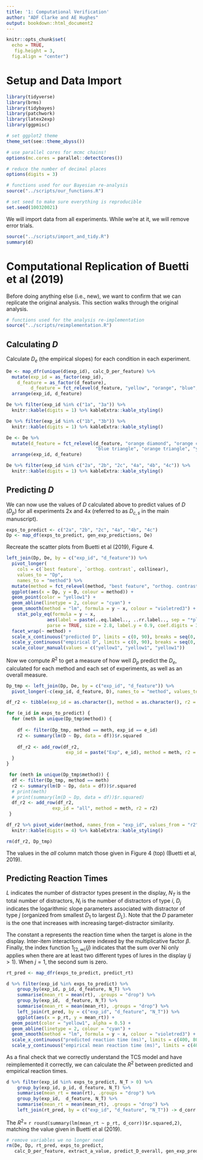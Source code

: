 ```yaml
---
title: '1: Computational Verification'
author: "ADF Clarke and AE Hughes"
output: bookdown::html_document2
---
```


```r
knitr::opts_chunk$set(
  echo = TRUE,
   fig.height = 3,
  fig.align = "center")

```

# Setup and Data Import

```r
library(tidyverse)
library(brms)
library(tidybayes)
library(patchwork)
library(latex2exp)
library(ggpmisc)
```

```r
# set ggplot2 theme
theme_set(see::theme_abyss())

# use parallel cores for mcmc chains!
options(mc.cores = parallel::detectCores())

# reduce the number of decimal places
options(digits = 3)

# functions used for our Bayesian re-analysis
source("../scripts/our_functions.R")

# set seed to make sure everything is reproducible 
set.seed(100320021)
```

We will import data from all experiments. While we're at it, we will remove error trials.

```r
source("../scripts/import_and_tidy.R")
summary(d)
```

# Computational Replication of Buetti et al (2019)

Before doing anything else (i.e., new), we want to confirm that we can replicate the original analysis. This section walks through the original analysis.

```r
# functions used for the analysis re-implementation
source("../scripts/reimplementation.R")
```

## Calculating $D$

Calculate $D_e$ (the empirical slopes) for each condition in each experiment.

```r
De <- map_dfr(unique(d$exp_id), calc_D_per_feature) %>%
  mutate(exp_id = as_factor(exp_id),
    d_feature = as_factor(d_feature),
         d_feature = fct_relevel(d_feature, "yellow", "orange", "blue", "triangle", "semicircle", "diamond", "circle")) %>%
  arrange(exp_id, d_feature)
```

```r

De %>% filter(exp_id %in% c("1a", "3a")) %>% 
  knitr::kable(digits = 1) %>% kableExtra::kable_styling()

De %>% filter(exp_id %in% c("1b", "3b")) %>% 
  knitr::kable(digits = 1) %>% kableExtra::kable_styling()

De <- De %>%
  mutate(d_feature = fct_relevel(d_feature, "orange diamond", "orange circle", "blue diamond", "blue circle", "yellow diamond", "yellow circle", "yellow triangle",
                                 "blue triangle", "orange triangle", "yellow semicircle", "blue semicircle", "orange semicircle")) %>%
  arrange(exp_id, d_feature)

De %>% filter(exp_id %in% c("2a", "2b", "2c", "4a", "4b", "4c")) %>% 
  knitr::kable(digits = 1) %>% kableExtra::kable_styling()
```

## Predicting $D$

We can now use the values of $D$ calculated above to predict values of $D$ ($D_p$) for all experiments 2x and 4x (referred to as $D_{c,s}$ in the main manuscript).

```r
exps_to_predict <- c("2a", "2b", "2c", "4a", "4b", "4c")
Dp <- map_df(exps_to_predict, gen_exp_predictions, De)


```
 
Recreate the scatter plots from Buetti et al (2019), Figure 4.

```r

left_join(Dp, De, by = c("exp_id", "d_feature")) %>%
  pivot_longer(
    cols = c(`best feature`, `orthog. contrast`, collinear),
    values_to = "Dp",
    names_to = "method") %>%
  mutate(method = fct_relevel(method, "best feature", "orthog. contrast")) %>%
  ggplot(aes(x = Dp, y = D, colour = method)) +
  geom_point(color = "yellow1") + 
  geom_abline(linetype = 2, colour = "cyan") +
  geom_smooth(method = "lm", formula = y ~ x, colour = "violetred3") + 
    stat_poly_eq(formula = y ~ x, 
               aes(label = paste(..eq.label.., ..rr.label.., sep = "*plain(\",\")~")), 
               parse = TRUE, size = 2.8, label.y = 0.9, coef.digits = 3, rr.digits = 4) +
  facet_wrap(~ method) + 
  scale_x_continuous("predicted D", limits = c(0, 90), breaks = seq(0, 90, 10)) + 
  scale_y_continuous("empirical D", limits = c(0, 90), breaks = seq(0, 90, 10)) +
  scale_colour_manual(values = c("yellow1", "yellow1", "yellow1"))
```

Now we compute $R^2$ to get a measure of how well $D_p$ predict the $D_e$, calculated for each method and each set of experiments, as well as an overall measure. 

```r
Dp_tmp <- left_join(Dp, De, by = c("exp_id", "d_feature")) %>%
  pivot_longer(-c(exp_id, d_feature, D), names_to = "method", values_to = "Dp")

df_r2 <- tibble(exp_id = as.character(), method = as.character(), r2 = as.numeric())

for (e_id in exps_to_predict) {
  for (meth in unique(Dp_tmp$method)) {
    
    df <- filter(Dp_tmp, method == meth, exp_id == e_id)
    r2 <- summary(lm(D ~ Dp, data = df))$r.squared
    
    df_r2 <- add_row(df_r2, 
                      exp_id = paste("Exp", e_id), method = meth, r2 = r2)
  }  
}

 for (meth in unique(Dp_tmp$method)) {
  df <- filter(Dp_tmp, method == meth)
  r2 <- summary(lm(D ~ Dp, data = df))$r.squared
  # print(meth)
  # print(summary(lm(D ~ Dp, data = df))$r.squared)
  df_r2 <- add_row(df_r2, 
                 exp_id = "all", method = meth, r2 = r2)
 }

df_r2 %>% pivot_wider(method, names_from = "exp_id", values_from = "r2") %>%
  knitr::kable(digits = 4) %>% kableExtra::kable_styling()

rm(df_r2, Dp_tmp)

```

The values in the *all* column match those given in Figure 4 (top) (Buetti et al, 2019).

## Predicting Reaction Times

$L$ indicates the number of distractor types present in the display, $N_T$ is the total number of distractors, $N_i$ is the number of distractors of type $i$, $D_j$ indicates the logarithmic slope parameters associated with distractor of type $j$ (organized from smallest $D_1$ to largest $D_L$). Note that the $D$ parameter is the one that increases with increasing target-distractor similarity.

The constant a represents the reaction time when the target is alone in the display. Inter-item interactions were indexed by the multiplicative factor $\beta$. Finally, the index function $1_{[2, \infty)} (j)$ indicates that the sum over Ni only applies when there are at least two different types of lures in the display $(j > 1)$. When $j = 1$, the second sum is zero.

```r

rt_pred <- map_dfr(exps_to_predict, predict_rt)

d %>% filter(exp_id %in% exps_to_predict) %>%
	group_by(exp_id, p_id, d_feature, N_T) %>%
	summarise(mean_rt = mean(rt), .groups = "drop") %>%
	group_by(exp_id,  d_feature, N_T) %>%
	summarise(mean_rt = mean(mean_rt), .groups = "drop") %>%
	left_join(rt_pred, by = c("exp_id", "d_feature", "N_T")) %>% 
	ggplot(aes(x = p_rt, y = mean_rt)) + 
  geom_point(color = "yellow1", alpha = 0.5) + 
  geom_abline(linetype = 2, colour = "cyan") + 
  geom_smooth(method = "lm", formula = y ~ x, colour = "violetred3") + 
  scale_x_continuous("predicted reaction time (ms)", limits = c(400, 800)) +
  scale_y_continuous("empirical mean reaction time (ms)", limits = c(400, 800))

```

As a final check that we correctly understand the TCS model and have reimplemented it correctly, we can calculate the $R^2$ between predicted and empirical reaction times. 

```r
d %>% filter(exp_id %in% exps_to_predict, N_T > 0) %>%
	group_by(exp_id, p_id, d_feature, N_T) %>%
	summarise(mean_rt = mean(rt), .groups = "drop") %>%
	group_by(exp_id,  d_feature, N_T) %>%
	summarise(mean_rt = mean(mean_rt), .groups = "drop") %>%
	left_join(rt_pred, by = c("exp_id", "d_feature", "N_T")) -> d_corr
```

The $R^2=$ `r round(summary(lm(mean_rt ~ p_rt, d_corr))$r.squared,2)`, matching the value given in Buetti et al (2019).

```r
# remove variables we no longer need
rm(De, Dp, rt_pred, exps_to_predict, 
   calc_D_per_feature, extract_a_value, predict_D_overall, gen_exp_predictions, extract_D, predict_rt, d_corr)
```